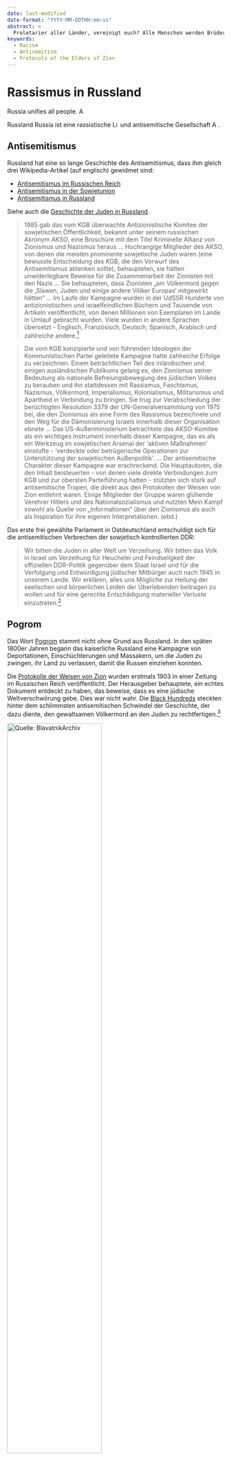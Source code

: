 ```yaml
---
date: last-modified
date-format: "YYYY-MM-DDTHH:mm:ss"
abstract: > 
  Proletarier aller Länder, vereinigt euch? Alle Menschen werden Brüder? Bekannt, dass Russland eine lange Tradition des Rassismus und Antisemitismus hat? Bekannt, dass „Pogrom“ ein russisches Wort ist?
keywords: 
  - Racism
  - Antisemitism
  - Protocols of the Elders of Zion
---
```


# Rassismus in Russland {#sec-nazis-racism}

\index{Rassismus}
\index{Antisemitismus}
\index{Protocols of the Elders of Zion}

::: {.callout-caution title="Mythos"}
Russia unifies all people. [![Artikel auf EUvsDisinfo](../all_common_img/EUvsDisinfo_400x240.jpg){height=1em}](https://euvsdisinfo.eu/sexism-racism-and-anti-semitism-in-russian-media/)
:::

::: {.callout-tip title="Wahrheit"}
Russland Russia ist eine rassistische [![Link zu Wikipedia](../all_common_img/Wikipedia.png){height=1em}](https://en.wikipedia.org/wiki/Racism_in_Russia) und antisemitische Gesellschaft [![Article auf EUvsDisinfo](../all_common_img/EUvsDisinfo_400x240.jpg){height=1em}](https://euvsdisinfo.eu/november-surprise-an-anti-semitic-anniversary/).
:::


## Antisemitismus

Russland hat eine so lange Geschichte des Antisemitismus, dass ihm gleich drei Wikipedia-Artikel (auf englisch) gewidmet sind: 

- [Antisemitismus im Russischen Reich](https://en.wikipedia.org/wiki/Antisemitism_in_the_Russian_Empire)
- [Antisemitismus in der Sowjetunion](https://en.wikipedia.org/wiki/Antisemitism_in_the_Soviet_Union)
- [Antisemitismus in Russland](https://en.wikipedia.org/wiki/Antisemitism_in_Russia)

Siehe auch die [Geschichte der Juden in Russland](https://de.wikipedia.org/wiki/Geschichte_der_Juden_in_Russland). 


> 1985 gab das vom KGB überwachte Antizionistische Komitee der sowjetischen Öffentlichkeit, bekannt unter seinem russischen Akronym AKSO, eine Broschüre mit dem Titel Kriminelle Allianz von Zionismus und Nazismus heraus ... Hochrangige Mitglieder des AKSO, von denen die meisten prominente sowjetische Juden waren (eine bewusste Entscheidung des KGB, die den Vorwurf des Antisemitismus ablenken sollte), behaupteten, sie hätten unwiderlegbare Beweise für die Zusammenarbeit der Zionisten mit den Nazis ... Sie behaupteten, dass Zionisten „am Völkermord gegen die ‚Slawen, Juden und einige andere Völker Europas‘ mitgewirkt hätten“ ... Im Laufe der Kampagne wurden in der UdSSR Hunderte von antizionistischen und israelfeindlichen Büchern und Tausende von Artikeln veröffentlicht, von denen Millionen von Exemplaren im Lande in Umlauf gebracht wurden. Viele wurden in andere Sprachen übersetzt - Englisch, Französisch, Deutsch, Spanisch, Arabisch und zahlreiche andere.[^nazis-racism-5]

> Die vom KGB konzipierte und von führenden Ideologen der Kommunistischen Partei geleitete Kampagne hatte zahlreiche Erfolge zu verzeichnen. Einem beträchtlichen Teil des inländischen und einigen ausländischen Publikums gelang es, den Zionismus seiner Bedeutung als nationale Befreiungsbewegung des jüdischen Volkes zu berauben und ihn stattdessen mit Rassismus, Faschismus, Nazismus, Völkermord, Imperialismus, Kolonialismus, Militarismus und Apartheid in Verbindung zu bringen. Sie trug zur Verabschiedung der berüchtigten Resolution 3379 der UN-Generalversammlung von 1975 bei, die den Zionismus als eine Form des Rassismus bezeichnete und den Weg für die Dämonisierung Israels innerhalb dieser Organisation ebnete ...  Das US-Außenministerium betrachtete das AKSO-Komitee als ein wichtiges Instrument innerhalb dieser Kampagne, das es als ein Werkzeug im sowjetischen Arsenal der 'aktiven Maßnahmen' einstufte - 'verdeckte oder betrügerische Operationen zur Unterstützung der sowjetischen Außenpolitik'. ... Der antisemitische Charakter dieser Kampagne war erschreckend. Die Hauptautoren, die den Inhalt beisteuerten - von denen viele direkte Verbindungen zum KGB und zur obersten Parteiführung hatten - stützten sich stark auf antisemitische Tropen, die direkt aus den Protokollen der Weisen von Zion entlehnt waren. Einige Mitglieder der Gruppe waren glühende Verehrer Hitlers und des Nationalsozialismus und nutzten Mein Kampf sowohl als Quelle von „Informationen“ über den Zionismus als auch als Inspiration für ihre eigenen Interpretationen. (ebd.)

Das erste frei gewählte Parlament in Ostdeutschland entschuldigt sich für die antisemitischen Verbrechen der sowjetisch kontrollierten DDR:

> Wir bitten die Juden in aller Welt um Verzeihung. Wir bitten das Volk in Israel um Verzeihung für Heuchelei und Feindseligkeit der offiziellen DDR-Politik gegenüber dem Staat Israel und für die Verfolgung und Entwürdigung jüdischer Mitbürger auch nach 1945 in unserem Lande. Wir erklären, alles uns Mögliche zur Heilung der seelischen und körperlichen Leiden der Überlebenden beitragen zu wollen und für eine gerechte Entschädigung materieller Verluste einzutreten.[^nazis-racism-6]


## Pogrom

Das Wort [Pogrom](https://de.wikipedia.org/wiki/Pogrom) stammt nicht ohne Grund aus Russland. In den späten 1800er Jahren begann das kaiserliche Russland eine Kampagne von Deportationen, Einschüchterungen und Massakern, um die Juden zu zwingen, ihr Land zu verlassen, damit die Russen einziehen konnten.

Die [Protokolle der Weisen von Zion](https://de.wikipedia.org/wiki/Protokolle_der_Weisen_von_Zion) wurden erstmals 1903 in einer Zeitung im Russischen Reich veröffentlicht. Der Herausgeber behauptete, ein echtes Dokument entdeckt zu haben, das beweise, dass es eine jüdische Weltverschwörung gebe. Dies war nicht wahr. Die [Black Hundreds](https://de.wikipedia.org/wiki/Schwarze_Hundert) steckten hinter dem schlimmsten antisemitischen Schwindel der Geschichte, der dazu diente, den gewaltsamen Völkermord an den Juden zu rechtfertigen.[^nazis-racism-2]

[![Quelle: BlavatnikArchiv](TheProtocolsOfTheEldersOfZion.jpeg){width=66%}](https://www.blavatnikarchive.org/story/78)

Die Schwarzen Hundert waren eine rassistische, völkermordende Bewegung, die an die Eroberung weißer, christlicher Slawen durch göttliches Recht glaubte und deren Ideologie später von den Deutschen übernommen und zum Nationalsozialismus wurde:

> In vielerlei Hinsicht teilten die Schwarzen Hundertschaften die wichtigsten ideologischen Muster der faschistischen Bewegungen in Europa. In ihren Forderungen nach einer metaphysischen Einheit der Nation, einer Rückkehr zur Vergangenheit und einer antikapitalistischen und antisemitischen Rhetorik in Verbindung mit der Förderung einer mythischen ländlichen Authentizität und Orthodoxie[^nazis-racism-3]

[Alfred Ernst Rosenberg](https://en.wikipedia.org/wiki/Alfred_Rosenberg) - ein baltisch-deutscher Nazi-Theoretiker und Ideologe - studierte 1915 - 1917 in Moskau und brachte später die *Protokolle der Weisen von Zion* in den frühen 1920er Jahren zu Hitler.

> Die wichtigste Figur der Schwarzen Hundertschaft, [Nikolai E. Markov (1866-1945)](https://en.wikipedia.org/wiki/Nikolai_Markov_(Politiker)), ehemaliger Führer der [Union des Russischen Volkes (UPR)](https://de.wikipedia.org/wiki/Bund_des_russischen_Volkes) und der Fraktion der Rechten in der Dritten und Vierten Duma, spielte eine entscheidende Rolle bei der Verknüpfung des Erbes der Schwarzen Hundertschaft mit dem Nationalsozialismus.[^nazis-racism-3] 

Neben anderen Aktivitäten verteidigte Markov die *Protokolle der Weisen von Zion* im [Berner Prozess](https://de.wikipedia.org/wiki/Berner_Prozess).[^nazis-racism-4]


## Russifizierung

Stalin setzte die Russifizierung fort

> Als Joseph Stalin (1927-53) in den späten 1920er Jahren seine politische Macht festigte, trat ethnische Feindseligkeit allmählich an die Stelle des Klassenfeindbildes. Die rassistischen Ideen und Maßnahmen der Sowjetunion kamen in den geopolitisch sensiblen Grenzgebieten am stärksten zum Tragen. Im Jahr 1928 entschlossen sich die Behörden, alle unzuverlässigen ethnischen und nationalen Gruppen von ihren Grenzen zu säubern.[^nazis-racism-3]


## Russophobie

"Russophobie" ist ein Propagandabegriff, mit dem versucht wird, die Russifizierung gegen Kritik zu immunisieren, indem russischer Rassismus auf Gegner projiziert wird: Der Begriff diffamiert Kritiker, die auf reale Gefahren hinweisen, als Ausdruck einer psychisch kranken Angst (Phobie). [![Artikel auf EUvsDisinfo](../all_common_img/EUvsDisinfo_400x240.jpg){height=1em}](https://euvsdisinfo.eu/the-russophobia-myth-appealing-to-the-lowest-feelings/)

[![The Terrible Russophobia](IvanTheTerrible.jpg){width=66%}](https://euvsdisinfo.eu/the-terrible-russophobia/)


## Uniformität

Das russische Regime liebt Loyalität und Uniformität und hasst Widerspruch und Vielfalt.

[![Quelle: Wikimedia](MoscowVictoryDayParade.jpeg){width=66%}](https://commons.wikimedia.org/wiki/File:2010_Moscow_Victory_Day_Parade-5.jpeg)


## Nur Slawen

Uniformität impliziert ein rassistisches Ideal: den weißen Slawen.

> Die Vorherrschaft der Weißen war auch in den rassistisch motivierten „Slavs Only“-Stellenanzeigen und Wohnungs- und Zimmerangeboten deutlich zu sehen.[^nazis-racism-1]


## Siehe auch

Siehe auch @sec-nazis-russia.

[^nazis-racism-1]: Eugene M. Avrutin (2022) Racism in Modern Russia. From the Romanovs to Putin. In: M. Laurelle (ed.), Entangled Far Right: A Russian-European Intellectual Romance in the Twentieth Century, Pitt Series in Russian and East European Studies University of Pittsburgh Press.  [https://www.academia.edu/39177864/A_Reactionary_Utopia_Russian_Black_Hundreds_from_Autocracy_to_Fascism](https://www.academia.edu/39177864/A_Reactionary_Utopia_Russian_Black_Hundreds_from_Autocracy_to_Fascism)

[^nazis-racism-2]: An Antisemitic Conspiracy: The Protocols of the Elders of Zion. United States Holocuast Memorial Museum. 
[https://encyclopedia.ushmm.org/content/en/article/protocols-of-the-elders-of-zion](https://encyclopedia.ushmm.org/content/en/article/protocols-of-the-elders-of-zion)

[^nazis-racism-3]: Giovanni Savino (2018) A Reactionary Utopia Russian Black Hundreds from Autocracy to Fascism. [https://www.academia.edu/39177864/A_Reactionary_Utopia_Russian_Black_Hundreds_from_Autocracy_to_Fascism](https://www.academia.edu/39177864/A_Reactionary_Utopia_Russian_Black_Hundreds_from_Autocracy_to_Fascism)

[^nazis-racism-4]: Notes et Commentaires de N.E. Markoff (1935) [https://portal.ehri-project.eu/units/il-002820-9932929394804146/search?page=17&sort=updated](https://portal.ehri-project.eu/units/il-002820-9932929394804146/search?page=17&sort=updated)

[^nazis-racism-5]: Izabella Tabarovsky (
May / 2019
) Soviet Anti-Zionism and Contemporary Left Antisemitism. fathom journal. [https://fathomjournal.org/soviet-anti-zionism-and-contemporary-left-antisemitism/](https://fathomjournal.org/soviet-anti-zionism-and-contemporary-left-antisemitism/)

[^nazis-racism-6]: DDR Volkskammer (12. April 1990) Gemeinsame Erklärung der Volkskammer. [https://www.ddr89.de/vk/vk_Erklaerung.html](https://www.ddr89.de/vk/vk_Erklaerung.html)

